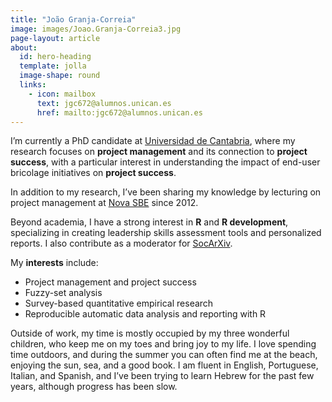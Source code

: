 ```yaml
---
title: "João Granja-Correia"
image: images/Joao.Granja-Correia3.jpg
page-layout: article
about:
  id: hero-heading
  template: jolla
  image-shape: round
  links:
    - icon: mailbox
      text: jgc672@alumnos.unican.es
      href: mailto:jgc672@alumnos.unican.es
---
```


::: {#hero-heading}
:::

I'm currently a PhD candidate at [Universidad de Cantabria](https://web.unican.es/), where my research focuses on **project management** and its connection to **project success**, with a particular interest in understanding the impact of end-user bricolage initiatives on **project success**.

In addition to my research, I've been sharing my knowledge by lecturing on project management at [Nova SBE](https://www.novasbe.unl.pt/en/) since 2012.

Beyond academia, I have a strong interest in **R** and **R development**, specializing in creating leadership skills assessment tools and personalized reports. I also contribute as a moderator for [SocArXiv](https://socopen.org/).

My **interests** include:

* Project management and project success
* Fuzzy-set analysis
* Survey-based quantitative empirical research
* Reproducible automatic data analysis and reporting with R

Outside of work, my time is mostly occupied by my three wonderful children, who keep me on my toes and bring joy to my life. I love spending time outdoors, and during the summer you can often find me at the beach, enjoying the sun, sea, and a good book. I am fluent in English, Portuguese, Italian, and Spanish, and I've been trying to learn Hebrew for the past few years, although progress has been slow.



